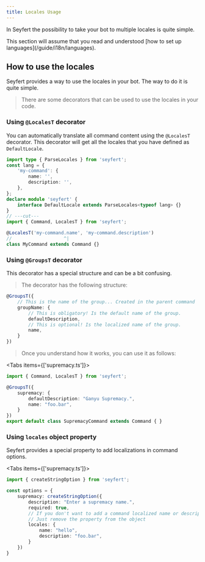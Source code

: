 ```yaml
---
title: Locales Usage
---
```



In Seyfert the possibility to take your bot to multiple locales is quite simple.

<Callout>
This section will assume that you read and understood [how to set up languages](/guide/i18n/languages).
</Callout>

## How to use the locales

Seyfert provides a way to use the locales in your bot. The way to do it is quite simple.

> There are some decorators that can be used to use the locales in your code.

### Using `@LocalesT` decorator

You can automatically translate all command content using the `@LocalesT` decorator.
This decorator will get all the locales that you have defined as `DefaultLocale`.

```ts twoslash
import type { ParseLocales } from 'seyfert';
const lang = {
    'my-command': {
        name: '',
        description: '',
    },
};
declare module 'seyfert' {
    interface DefaultLocale extends ParseLocales<typeof lang> {}
}
// ---cut---
import { Command, LocalesT } from 'seyfert';

@LocalesT('my-command.name', 'my-command.description')
//                   ^|
class MyCommand extends Command {}
```

### Using `@GroupsT` decorator

This decorator has a special structure and can be a bit confusing.

> The decorator has the following structure:
```ts
@GroupsT({
    // This is the name of the group... Created in the parent command
    groupName: {
        // This is obligatory! Is the default name of the group.
        defaultDescription,
        // This is optional! Is the localized name of the group.
        name,
    }
})
```

> Once you understand how it works, you can use it as follows:

<Tabs items={['supremacy.ts']}>
  <Tab>
```ts title="src/commands/supremacy.ts" showLineNumbers
import { Command, LocalesT } from 'seyfert';

@GroupsT({
    supremacy: {
        defaultDescription: "Ganyu Supremacy.",
        name: "foo.bar",
    }
})
export default class SupremacyCommand extends Command { }
```
  </Tab>
</Tabs>

### Using `locales` object property

Seyfert provides a special property to add localizations in command options.

<Tabs items={['supremacy.ts']}>
  <Tab>
```ts title="src/commands/supremacy.ts" showLineNumbers
import { createStringOption } from 'seyfert';

const options = {
    supremacy: createStringOption({
        description: "Enter a supremacy name.",
        required: true,
        // If you don't want to add a command localized name or description!
        // Just remove the property from the object
        locales: {
            name: "hello",
            description: "foo.bar",
        }
    })
}
```
  </Tab>
</Tabs>